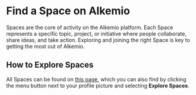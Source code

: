 # Find a Space on Alkemio

Spaces are the core of activity on the Alkemio platform. Each Space represents a specific topic, project, or initiative where people collaborate, share ideas, and take action. Exploring and joining the right Space is key to getting the most out of Alkemio.

## How to Explore Spaces

All Spaces can be found on [this page](https://alkem.io/spaces), which you can also find by clicking the menu button next to your profile picture and selecting **Explore Spaces**.

